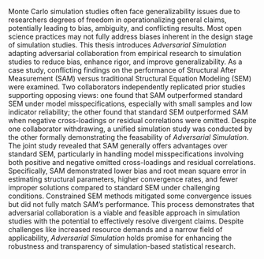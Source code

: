 Monte Carlo simulation studies often face generalizability issues due to researchers degrees of freedom in operationalizing general claims, potentially leading to bias, ambiguity, and conflicting results. Most open science practices may not fully address biases inherent in the design stage of simulation studies. This thesis introduces *Adversarial Simulation* adapting adversarial collaboration from empirical research to simulation studies to reduce bias, enhance rigor, and improve generalizability. As a case study, conflicting findings on the performance of Structural After Measurement (SAM) versus traditional Structural Equation Modeling (SEM) were examined. Two collaborators independently replicated prior studies supporting opposing views: one found that SAM outperformed standard SEM under model misspecifications, especially with small samples and low indicator reliability; the other found that standard SEM outperformed SAM when negative cross-loadings or residual correlations were omitted. Despite one collaborator withdrawing, a unified simulation study was conducted by the other formally demonstrating the feasability of *Adversarial Simulation*. The joint study revealed that SAM generally offers advantages over standard SEM, particularly in handling model misspecifications involving both positive and negative omitted cross-loadings and residual correlations. Specifically, SAM demonstrated lower bias and root mean square error in estimating structural parameters, higher convergence rates, and fewer improper solutions compared to standard SEM under challenging conditions. Constrained SEM methods mitigated some convergence issues but did not fully match SAM's performance. This process demonstrates that adversarial collaboration is a viable and feasible approach in simulation studies with the potential to effectively resolve divergent claims. Despite challenges like increased resource demands and a narrow field of applicability, *Adversarial Simulation* holds promise for enhancing the robustness and transparency of simulation-based statistical research.